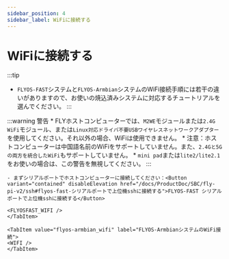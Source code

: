 ```yaml
---
sidebar_position: 4
sidebar_label: WiFiに接続する
---
```





# WiFiに接続する
:::tip
- `FLYOS-FAST`システムと`FLYOS-Armbian`システムのWiFi接続手順には若干の違いがありますので、お使いの焼込済みシステムに対応するチュートリアルを選んでください。
:::

:::warning 警告
    * FLYホストコンピューターでは、`M2WE`モジュールまたは`2.4G WiFi`モジュール、または`Linux対応ドライバ不要USBワイヤレスネットワークアダプター`を使用してください。それ以外の場合、WiFiは使用できません。
    * 注意：ホストコンピューターは中国語名前のWiFiをサポートしていません。また、`2.4Gと5Gの両方を統合したWiFi`もサポートしていません。
    * `mini pad`または`lite2/lite2.1`をお使いの場合は、この警告を無視してください。
:::
<Tabs>
    <TabItem value="flyos-fast_wifi" label="FLYOS-FASTシステムのWiFi接続">
    
    - まずシリアルポートでホストコンピューターに接続してください：<Button variant="contained" disableElevation href="/docs/ProductDoc/SBC/fly-pi-v2/ssh#flyos-fast-シリアルポートで上位機sshに接続する">FLYOS-FAST シリアルポートで上位機sshに接続する</Button>

    <FLYOSFAST_WIFI />
    </TabItem>
    
    <TabItem value="flyos-armbian_wifi" label="FLYOS-ArmbianシステムのWiFi接続">
    <WIFI />
    </TabItem>
</Tabs>

  
